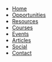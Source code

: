 - [Home](/)
- [Opportunities](/opportunities)
- [Resources](/resources)
- [Courses](/courses)
- [Events](/events)
- [Articles](/articles)
- [Social](/social)
- [Contact](/contact)
